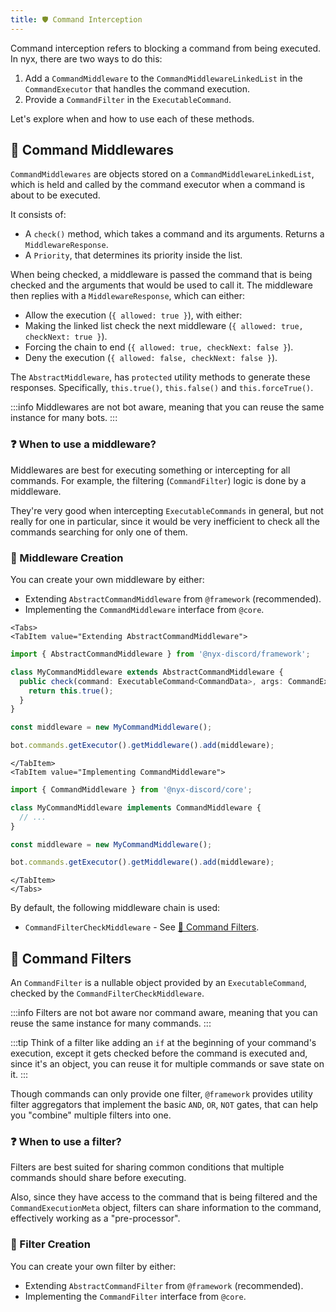 ```yaml
---
title: ️🛡️ Command Interception
---
```



Command interception refers to blocking a command from being executed. In nyx, there are two ways to do this:

1. Add a `CommandMiddleware` to the `CommandMiddlewareLinkedList` in the `CommandExecutor` that handles
the command execution.
2. Provide a `CommandFilter` in the `ExecutableCommand`.

Let's explore when and how to use each of these methods.

## 🚦 Command Middlewares

`CommandMiddlewares` are objects stored on a `CommandMiddlewareLinkedList`, which is held and called by
the command executor when a command is about to be executed.

It consists of:
* A `check()` method, which takes a command and its arguments. Returns a `MiddlewareResponse`.
* A `Priority`, that determines its priority inside the list.

When being checked, a middleware is passed the command that is being checked and the arguments that would be
used to call it. The middleware then replies with a `MiddlewareResponse`, which can either:

* Allow the execution (`{ allowed: true }`), with either:
* Making the linked list check the next middleware (`{ allowed: true, checkNext: true }`).
* Forcing the chain to end (`{ allowed: true, checkNext: false }`).
* Deny the execution (`{ allowed: false, checkNext: false }`).

The `AbstractMiddleware`, has `protected` utility methods to generate these responses. Specifically, `this.true()`,
`this.false()` and `this.forceTrue()`.

:::info
Middlewares are not bot aware, meaning that you can reuse the same instance for many bots.
:::

### ❓ When to use a middleware?

Middlewares are best for executing something or intercepting for all commands. For example, the filtering
(`CommandFilter`) logic is done by a middleware.

They're very good when intercepting `ExecutableCommands` in general, but not really for one in particular, since it
would be very inefficient to check all the commands searching for only one of them.

### 👷‍ Middleware Creation

You can create your own middleware by either:

* Extending `AbstractCommandMiddleware` from `@framework` (recommended).
* Implementing the `CommandMiddleware` interface from `@core`.


```mdx-code-block
<Tabs>
<TabItem value="Extending AbstractCommandMiddleware">
```

```ts
import { AbstractCommandMiddleware } from '@nyx-discord/framework';

class MyCommandMiddleware extends AbstractCommandMiddleware {
  public check(command: ExecutableCommand<CommandData>, args: CommandExecutionArgs): MiddlewareResponse {
    return this.true();
  }
}

const middleware = new MyCommandMiddleware();

bot.commands.getExecutor().getMiddleware().add(middleware);
```

```mdx-code-block
</TabItem>
<TabItem value="Implementing CommandMiddleware">
```

```ts
import { CommandMiddleware } from '@nyx-discord/core';

class MyCommandMiddleware implements CommandMiddleware {
  // ...
}

const middleware = new MyCommandMiddleware();

bot.commands.getExecutor().getMiddleware().add(middleware);
```

```mdx-code-block
</TabItem>
</Tabs>
```

By default, the following middleware chain is used:

* `CommandFilterCheckMiddleware` - See [🚧 Command Filters](#-command-filters).

## 🚧 Command Filters

An `CommandFilter` is a nullable object provided by an `ExecutableCommand`, checked by the `CommandFilterCheckMiddleware`.

:::info
Filters are not bot aware nor command aware, meaning that you can reuse the same instance for many commands.
:::

:::tip
Think of a filter like adding an `if` at the beginning of your command's execution, except it gets checked before the
command is executed and, since it's an object, you can reuse it for multiple commands or save state on it.
:::

Though commands can only provide one filter, `@framework` provides utility filter aggregators that implement the
basic `AND`, `OR`, `NOT` gates, that can help you "combine" multiple filters into one.

### ❓ When to use a filter?

Filters are best suited for sharing common conditions that multiple commands should share before executing.

Also, since they have access to the command that is being filtered and the `CommandExecutionMeta` object, filters can
share information to the command, effectively working as a "pre-processor".

### 👷‍ Filter Creation

You can create your own filter by either:

* Extending `AbstractCommandFilter` from `@framework` (recommended).
* Implementing the `CommandFilter` interface from `@core`.

